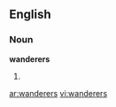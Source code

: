 ==English==

===Noun===
'''wanderers'''

#{{plural of|[[wanderer]]}}

[[ar:wanderers]]
[[vi:wanderers]]